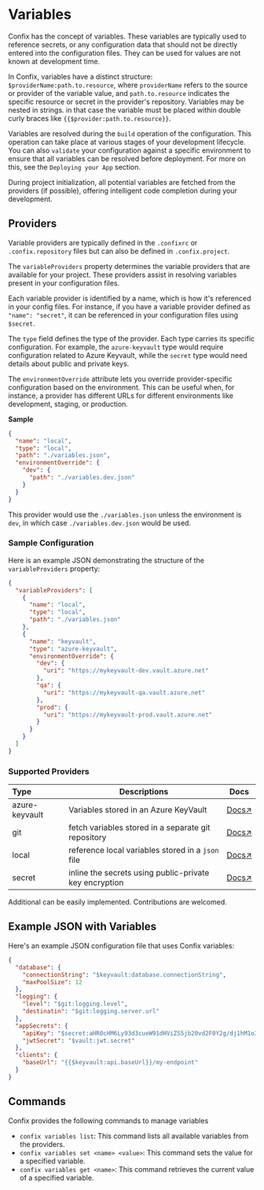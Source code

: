 # Variables

Confix has the concept of variables. These variables are typically used to reference secrets, or any configuration data that should not be directly entered into the configuration files. They can be used for values are not known at development time.

In Confix, variables have a distinct structure: `$providerName:path.to.resource`, where `providerName` refers to the source or provider of the variable value, and `path.to.resource` indicates the specific resource or secret in the provider's repository. Variables may be nested in strings. in that case the variable must be placed within double curly braces like `{{$provider:path.to.resource}}`.

Variables are resolved during the `build` operation of the configuration. This operation can take place at various stages of your development lifecycle. You can also `validate` your configuration against a specific environment to ensure that all variables can be resolved before deployment. For more on this, see the `Deploying your App` section.

During project initialization, all potential variables are fetched from the providers (if possible), offering intelligent code completion during your development.

## Providers

Variable providers are typically defined in the `.confixrc` or `.confix.repository` files but can also be defined in `.confix.project`.

The `variableProviders` property determines the variable providers that are available for your project. These providers assist in resolving variables present in your configuration files.

Each variable provider is identified by a name, which is how it's referenced in your config files. For instance, if you have a variable provider defined as `"name": "secret"`, it can be referenced in your configuration files using `$secret`.

The `type` field defines the type of the provider. Each type carries its specific configuration. For example, the `azure-keyvault` type would require configuration related to Azure Keyvault, while the `secret` type would need details about public and private keys.

The `environmentOverride` attribute lets you override provider-specific configuration based on the environment. This can be useful when, for instance, a provider has different URLs for different environments like development, staging, or production.

**Sample**

```json
{
  "name": "local",
  "type": "local",
  "path": "./variables.json",
  "environmentOverride": {
    "dev": {
      "path": "./variables.dev.json"
    }
  }
}
```

This provider would use the `./variables.json` unless the environment is `dev`, in which case `./variables.dev.json` would be used.

### Sample Configuration

Here is an example JSON demonstrating the structure of the `variableProviders` property:

```json copy filename=".confixrc"
{
  "variableProviders": [
    {
      "name": "local",
      "type": "local",
      "path": "./variables.json"
    },
    {
      "name": "keyvault",
      "type": "azure-keyvault",
      "environmentOverride": {
        "dev": {
          "uri": "https://mykeyvault-dev.vault.azure.net"
        },
        "qa": {
          "uri": "https://mykeyvault-qa.vault.azure.net"
        },
        "prod": {
          "uri": "https://mykeyvault-prod.vault.azure.net"
        }
      }
    }
  ]
}
```

### Supported Providers

| Type           | Descriptions                                           | Docs                                |
| :------------- | ------------------------------------------------------ | ----------------------------------- |
| azure-keyvault | Variables stored in an Azure KeyVault                  | [Docs↗](./variables/azure-keyvault) |
| git            | fetch variables stored in a separate git repository    | [Docs↗](./variables/git)            |
| local          | reference local variables stored in a `json` file      | [Docs↗](./variables/local)          |
| secret         | inline the secrets using public-private key encryption | [Docs↗](./variables/secrets)        |

Additional can be easily implemented. Contributions are welcomed.

## Example JSON with Variables

Here's an example JSON configuration file that uses Confix variables:

```json
{
  "database": {
    "connectionString": "$keyvault:database.connectionString",
    "maxPoolSize": 12
  },
  "logging": {
    "level": "$git:logging.level",
    "destinatin": "$git:logging.server.url"
  },
  "appSecrets": {
    "apiKey": "$secret:aHR0cHM6Ly93d3cueW91dHViZS5jb20vd2F0Y2g/dj1hM1o3ekVjN0FYUQ==",
    "jwtSecret": "$vault:jwt.secret"
  },
  "clients": {
    "baseUrl": "{{$keyvault:api.baseUrl}}/my-endpoint"
  }
}
```

## Commands

Confix provides the following commands to manage variables

- `confix variables list`: This command lists all available variables from the providers.
- `confix variables set <name> <value>`: This command sets the value for a specified variable.
- `confix variables get <name>`: This command retrieves the current value of a specified variable.
